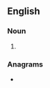 {{also|Pollers}}
==English==

===Noun===
{{head|en|noun plural form}}

# {{plural of|poller|lang=en}}

===Anagrams===
* {{anagrams|en|repolls}}